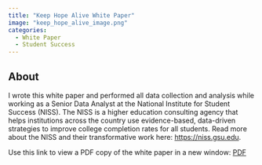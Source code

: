 ```yaml
---
title: "Keep Hope Alive White Paper"
image: "keep_hope_alive_image.png"
categories:
  - White Paper
  - Student Success
---
```


## About

I wrote this white paper and performed all data collection and analysis while working as a Senior Data Analyst at the National Institute for Student Success (NISS). The NISS is a higher education consulting agency that helps institutions across the country use evidence-based, data-driven strategies to improve college completion rates for all students. Read more about the NISS and their transformative work here: [https://niss.gsu.edu](https://niss.gsu.edu){.uri target="_blank"}.

Use this link to view a PDF copy of the white paper in a new window: <a href="KHA_Report.pdf" target="_blank">PDF</a>
